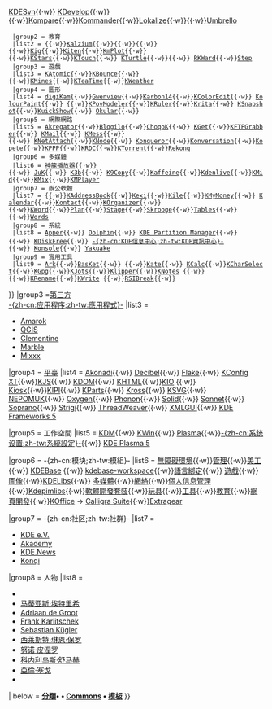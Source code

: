 {{Navbox
|name = KDE
|title = [[KDE]]
|liststyle = padding:0.25em 0; line-height:1.4em; <!--otherwise lists can appar to form continuous whole-->
<!--refernce =http://www.kde.org/applications-->
|image = [[File:KDE_logo.svg|60px]]
|listclass = hlist

|group1 = [[KDE Software Compilation|軟體集]]
|list1 =
*[[KDE 1]]
*[[KDE 2]]
*[[KDE 3]]
*[[KDE Software Compilation 4|KDE SC 4]]
* '''[[KDE Software Compilation|第四版以后]]'''
** [[KDE Frameworks 5]]
** [[KDE Plasma 5]]
** {{tsl|en|KDE Applications||KDE Applications}}

|group2 = KDE核心<br>[[KDE程序列表|-{zh-cn:应用程序;zh-tw:應用程式}-]]
|list2style = padding:0;<!--subgroups in use-->
|list2 =
 {{Navbox subgroups
  |groupstyle = padding:0.25em 0;<!--to accommodate superscripts--> 0; font-weight:normal;
  |liststyle = padding:0.25em 0; line-height:1.4em; <!--as above-->
  |group1 = 程式開發
  |list1 = {{tsl|en|Cervisia||Cervisia}}{{·w}}[[KDbg]]{{·w}}[[KDESvn]]{{·w}} [[KDevelop]]{{·w}}{{tsl|en|KImageMapEditor||KImageMapEditor}}{{·w}}[[Kompare]]{{·w}}[[Kommander]]{{·w}}[[Lokalize]]{{·w}}{{tsl|en|Quanta Plus||Quanta Plus}}{{·w}}[[Umbrello]]
  |group2 = 教育
  |list2 = {{tsl|en|Cantor||Cantor}}{{·w}}[[Kalzium]]{{·w}}{{tsl|en|KBibTeX||KBibTeX}}{{·w}}{{tsl|en|KGeography||KGeography}}{{·w}}{{tsl|en|KHangMan||KHangMan}}{{·w}}[[Kig]]{{·w}}[[Kiten]]{{·w}}[[KmPlot]]{{·w}}{{tsl|en|kst||kst}}{{·w}}[[KStars]]{{·w}}[[KTouch]]{{·w}} [[KTurtle]]{{·w}}{{tsl|en|LabPlot||LabPlot}}{{·w}} [[RKWard]]{{·w}}[[Step]]
  |group3 = 遊戲
  |list3 = [[KAtomic]]{{·w}}[[KBounce]]{{·w}}{{tsl|en|Kolf||Kolf}}{{·w}}[[踩地雷|KMines]]{{·w}}[[KTeaTime]]{{·w}}[[KWeather]]
  |group4 = 圖形
  |list4 = [[DigiKam|digiKam]]{{·w}}[[Gwenview]]{{·w}}[[Karbon|Karbon14]]{{·w}}[[KColorEdit]]{{·w}} [[KolourPaint]]{{·w}} {{tsl|en|KPhotoAlbum||KPhotoAlbum}}{{·w}}[[KPovModeler]]{{·w}}[[KRuler]]{{·w}}[[Krita]]{{·w}} [[KSnapshot]]{{·w}}[[KuickShow]]{{·w}} [[Okular]]{{·w}}{{tsl|en|Skanlite||Skanlite}}
  |group5 = 網際網路
  |list5 = [[Akregator]]{{·w}}[[Blogilo]]{{·w}}[[ChoqoK]]{{·w}} [[Konqueror|KGet]]{{·w}}[[KFTPGrabber]]{{·w}} [[KMail]]{{·w}} [[KMess]]{{·w}}{{tsl|en|KMLDonkey||KMLDonkey}}{{·w}} [[KNetAttach]]{{·w}}[[KNode]]{{·w}} [[Konqueror]]{{·w}}[[Konversation]]{{·w}}[[Kopete]]{{·w}}[[KPPP]]{{·w}}[[KDE Software Compilation|KRDC]]{{·w}}[[KTorrent]]{{·w}}[[Rekonq]]
  |group6 = 多媒體
  |list6 = [[Dragon Player|神龍播放器]]{{·w}}{{tsl|en|Frescobaldi||Frescobaldi}}{{·w}} [[JuK]]{{·w}} [[K3b]]{{·w}} [[K9Copy]]{{·w}}[[Kaffeine]]{{·w}}[[Kdenlive]]{{·w}}[[KDE程序列表|KMid]]{{·w}}[[KMix]]{{·w}}[[KMPlayer|KMPlayer]]
  |group7 = 辦公軟體
  |list7 = {{tsl|en|Calligra Flow||Flow}}{{·w}}[[Kontact|KAddressBook]]{{·w}}[[Kexi]]{{·w}}[[Kile]]{{·w}}[[KMyMoney]]{{·w}} [[Kalendar]]{{·w}}[[Kontact]]{{·w}}[[KOrganizer]]{{·w}}{{tsl|en|KPilot||KPilot}}{{·w}}[[KWord]]{{·w}}[[Calligra Plan|Plan]]{{·w}}[[Calligra Stage|Stage]]{{·w}}[[Skrooge]]{{·w}}[[Calligra Sheets|Tables]]{{·w}}{{tsl|en|Tellico||Tellico}}{{·w}}[[Calligra Words|Words]]
  |group8 = 系統
  |list8 = [[Apper]]{{·w}} [[Dolphin (KDE軟體)|Dolphin]]{{·w}} [[KDE Partition Manager]]{{·w}}{{tsl|en|KDE System Guard||KDE System Guard}}{{·w}} [[KDiskFree]]{{·w}} [[KDE資訊中心|-{zh-cn:KDE信息中心;zh-tw:KDE資訊中心}-]]{{·w}} [[Konsole]]{{·w}} [[Yakuake]]
  |group9 = 實用工具
  |list9 = [[Ark]]{{·w}}[[BasKet]]{{·w}} {{tsl|en|Filelight||Filelight}}{{·w}}[[Kate]]{{·w}} [[KCalc]]{{·w}}[[KCharSelect]]{{·w}}[[KGpg]]{{·w}}[[Kontact|KJots]]{{·w}}[[Klipper]]{{·w}}[[KNotes]] {{·w}}{{tsl|en|Krusader||Krusader}}{{·w}}[[KRename]]{{·w}}[[KWrite]] {{·w}}[[RSIBreak]]{{·w}}{{tsl|en|SuperKaramba||SuperKaramba}}

}}
|group3 =[[KDE程序列表|第三方<br>-{zh-cn:应用程序;zh-tw:應用程式}-]]
|list3 =
*[[Amarok]] 
*[[QGIS]]
*[[Clementine]]
*[[Marble (KDE)|Marble]]
*[[Mixxx]]

|group4 = [[KDELibs|平臺]]
|list4 = {{nowrap begin}} [[Akonadi]]{{·w}} [[Decibel (KDE)|Decibel]]{{·w}} [[Flake]]{{·w}} [[KConfig XT]]{{·w}}[[KJS]]{{·w}} [[KDOM]]{{·w}} [[KHTML]]{{·w}}[[KIO]] {{·w}} [[Kiosk (KDE)|Kiosk]]{{·w}}[[KIPI]]{{·w}} [[KParts]]{{·w}} [[Kross]]{{·w}} [[KSVG]]{{·w}} [[NEPOMUK]]{{·w}} [[氧氣計劃|Oxygen]]{{·w}} [[Phonon (KDE)|Phonon]]{{·w}} [[KDE Frameworks 5|Solid]]{{·w}} [[Sonnet (KDE)|Sonnet]]{{·w}} [[KDE|Soprano]]{{·w}} [[Strigi]]{{·w}} [[ThreadWeaver]]{{·w}} [[XMLGUI]]{{·w}} [[KDE Frameworks 5]] {{nowrap end}}
 {{Navbox subgroups
  |group1 = [[Freedesktop.org]]（共享）
  |list1 =
*[[AppStream]]
*[[D-Bus]]
*[[GStreamer]]
*[[NetworkManager]]
*[[Poppler]]
*[[Wayland]]
*[[X.Org Server]]
*[[PulseAudio]]
}}

|group5 = 工作空間
|list5 = {{nowrap begin}} [[KDM]]{{·w}} [[KWin]]{{·w}} [[KDE|Plasma]]{{·w}}[[系統設定 (Linux)|-{zh-cn:系统设置;zh-tw:系統設定}-]]{{·w}} [[KDE Plasma 5]]{{nowrap end}}

|group6 = -{zh-cn:模块;zh-tw:模組}-
|list6 = {{nowrap begin}}[[kdeaccessibility|無障礙環境]]{{·w}}[[Kdeadmin|管理]]{{·w}}[[Kdeartwork|美工]]{{·w}} [[KDE Software Compilation|KDEBase]] {{·w}} [[kdebase-workspace]]{{·w}}[[kdebindings|語言綁定]]{{·w}}  [[KDE遊戲|遊戲]]{{·w}} [[Kdegraphics|圖像]]{{·w}}[[KDELibs]]{{·w}} [[Kdemultimedia|多媒體]]{{·w}}[[KDE程序列表|網絡]]{{·w}}[[Kontact|個人信息管理]]{{·w}}[[Kdepimlibs]]{{·w}}[[kdesdk|軟體開發套裝]]{{·w}}[[Kdetoys|玩具]]{{·w}}[[kdeutils|工具]]{{·w}}[[KDE教育計劃|教育]]{{·w}}[[Kdewebdev|網頁開發]]{{·w}}[[KOffice]] → [[Calligra|Calligra Suite]]{{·w}}[[Extragear]]{{nowrap end}}

|group7 = -{zh-cn:社区;zh-tw:社群}-
|list7 =
*[[KDE e.V.]]
*[[Akademy]]
*[[KDE Dot News|KDE.News]]
*[[Konqi]]

|group8 = 人物
|list8 =
*{{tsl|en|Matthias Kalle Dalheimer||Matthias Kalle Dalheimer}}
*[[马蒂亚斯·埃特里希]]
*[[阿德里安·德赫罗特|Adriaan de Groot]]
*[[弗蘭克·卡利切|Frank Karlitschek]]
*[[Sebastian Kügler]]
*[[西莱斯特·琳恩·保罗]]
*[[努诺·皮涅罗]]
*[[科内利乌斯·舒马赫]]
*[[亞倫·塞戈]]
*{{tsl|en|David Vignoni||David Vignoni}}

| below = '''{{Icon|Category}} [[:Category:KDE|分類]]• {{icon|project}} {{tsl|en|Wikipedia:WikiProject KDE||專案}}• {{icon|IMAGE}} [[Commons:KDE|Commons]] • {{icon|TEMP}} [[Template:KDE|模板]]'''
}}<noinclude>
{{Documentation}}
</noinclude>